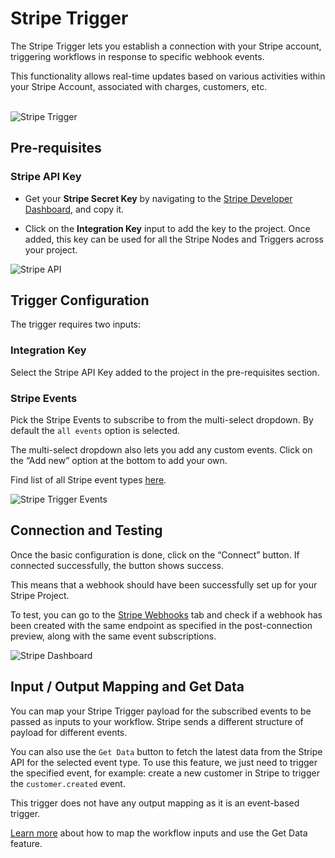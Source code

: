 


# Stripe Trigger

The Stripe Trigger lets you establish a connection with your Stripe account, triggering workflows in response to specific webhook events. 

This functionality allows real-time updates based on various activities within your Stripe Account, associated with charges, customers, etc.

<br />
<Image src={stripeTrigger} alt='Stripe Trigger' width={1200} />

## Pre-requisites

### Stripe API Key

- Get your **Stripe Secret Key** by navigating to the [Stripe Developer Dashboard](https://dashboard.stripe.com/test/apikeys), and copy it.

- Click on the **Integration Key** input to add the key to the project. Once added, this key can be used for all the Stripe Nodes and Triggers across your project.

<Image src={stripeKey} alt='Stripe API' width={1200} />


## Trigger Configuration

The trigger requires two inputs:

### Integration Key
Select the Stripe API Key added to the project in the pre-requisites section.

### Stripe Events
Pick the Stripe Events to subscribe to from the multi-select dropdown. By default the `all events` option is selected. 

<Callout type='info'>
The multi-select dropdown also lets you add any custom events. Click on the “Add new” option at the bottom to add your own.

Find list of all Stripe event types [here](https://docs.stripe.com/api/events/types).

<Image src={stripeEvents} alt='Stripe Trigger Events' width={1200} />
</Callout>


## Connection and Testing

Once the basic configuration is done, click on the “Connect” button. If connected successfully, the button shows success.

This means that a webhook should have been successfully set up for your Stripe Project.

To test, you can go to the [Stripe Webhooks](https://dashboard.stripe.com/test/webhooks) tab and check if a webhook has been created with the same endpoint as specified in the post-connection preview, along with the same event subscriptions.

<Image src={stripeDashboard} alt='Stripe Dashboard' width={1200} />


## Input / Output Mapping and Get Data

You can map your Stripe Trigger payload for the subscribed events to be passed as inputs to your workflow. Stripe sends a different structure of payload for different events.

You can also use the `Get Data` button to fetch the latest data from the Stripe API for the selected event type. To use this feature, we just need to trigger the specified event, for example: create a new customer in Stripe to trigger the `customer.created` event.

This trigger does not have any output mapping as it is an event-based trigger.

[Learn more](/triggers#workflow-inputs-schema-set-up) about how to map the workflow inputs and use the Get Data feature.